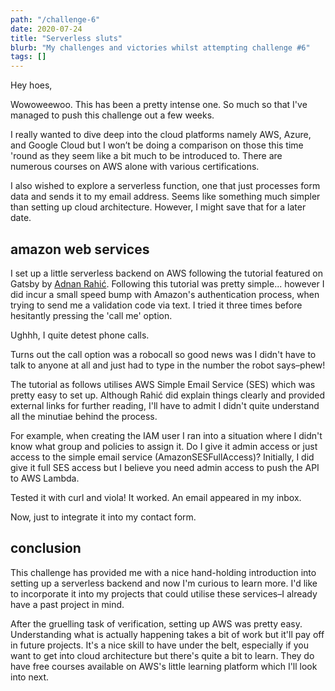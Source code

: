 ```yaml
---
path: "/challenge-6"
date: 2020-07-24
title: "Serverless sluts"
blurb: "My challenges and victories whilst attempting challenge #6"
tags: []
---
```


Hey hoes,

Wowoweewoo. This has been a pretty intense one. So much so that I've managed to push this challenge out a few weeks.

I really wanted to dive deep into the cloud platforms namely AWS, Azure, and Google Cloud but I won’t be doing a comparison on those this time 'round as they seem like a bit much to be introduced to. There are numerous courses on AWS alone with various certifications.

I also wished to explore a serverless function, one that just processes form data and sends it to my email address. Seems like something much simpler than setting up cloud architecture. However, I might save that for a later date.

## amazon web services

I set up a little serverless backend on AWS following the tutorial featured on Gatsby by [Adnan Rahić](https://dev.to/adnanrahic/building-a-serverless-contact-form-with-aws-lambda-and-aws-ses-4jm0). Following this tutorial was pretty simple... however I did incur a small speed bump with Amazon's authentication process, when trying to send me a validation code via text. I tried it three times before hesitantly pressing the 'call me' option. 

Ughhh, I quite detest phone calls. 

Turns out the call option was a robocall so good news was I didn't have to talk to anyone at all and just had to type in the number the robot says–phew!

The tutorial as follows utilises AWS Simple Email Service (SES) which was pretty easy to set up. Although Rahić did explain things clearly and provided external links for further reading, I'll have to admit I didn't quite understand all the minutiae behind the process.

For example, when creating the IAM user I ran into a situation where I didn't know what group and policies to assign it. Do I give it admin access or just access to the simple email service (AmazonSESFullAccess)? Initially, I did give it full SES access but I believe you need admin access to push the API to AWS Lambda.

Tested it with <span className="code">curl</span> and viola! It worked. An email appeared in my inbox. 

Now, just to integrate it into my contact form.

## conclusion

This challenge has provided me with a nice hand-holding introduction into setting up a serverless backend and now I'm curious to learn more. I'd like to incorporate it into my projects that could utilise these services–I already have a past project in mind.

After the gruelling task of verification, setting up AWS was pretty easy. Understanding what is actually happening takes a bit of work but it'll pay off in future projects. It's a nice skill to have under the belt, especially if you want to get into cloud architecture but there's quite a bit to learn. They do have free courses available on AWS's little learning platform which I'll look into next.